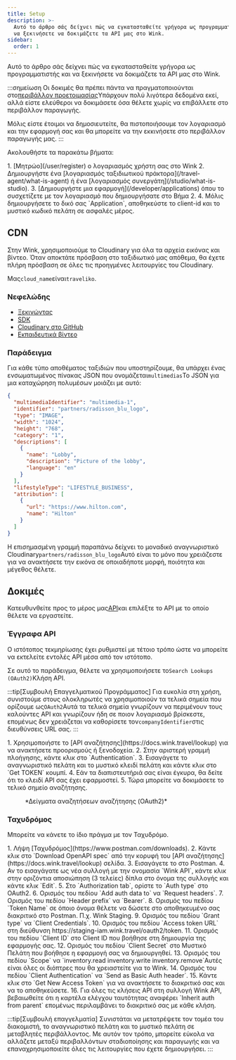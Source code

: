 ```yaml
---
title: Setup
description: >-
  Αυτό το άρθρο σάς δείχνει πώς να εγκατασταθείτε γρήγορα ως προγραμματιστής και
  να ξεκινήσετε να δοκιμάζετε τα API μας στο Wink.
sidebar:
  order: 1
---
```


Αυτό το άρθρο σάς δείχνει πώς να εγκατασταθείτε γρήγορα ως προγραμματιστής και να ξεκινήσετε να δοκιμάζετε τα API μας στο Wink.

:::σημείωση
Οι δοκιμές θα πρέπει πάντα να πραγματοποιούνται στο[περιβάλλον προετοιμασίας](/getting-started/environments)Υπάρχουν πολύ λιγότερα δεδομένα εκεί, αλλά είστε ελεύθεροι να δοκιμάσετε όσα θέλετε χωρίς να επιβάλλετε στο περιβάλλον παραγωγής.

Μόλις είστε έτοιμοι να δημοσιευτείτε, θα πιστοποιήσουμε τον λογαριασμό και την εφαρμογή σας και θα μπορείτε να την εκκινήσετε στο περιβάλλον παραγωγής μας.
:::

Ακολουθήστε τα παρακάτω βήματα:

<Steps>
  1. [Μητρώο](/user/register) ο λογαριασμός χρήστη σας στο Wink
  2. Δημιουργήστε ένα [λογαριασμός ταξιδιωτικού πράκτορα](/travel-agent/what-is-agent) ή ένα [λογαριασμός συνεργάτη](/studio/what-is-studio).
  3. [Δημιουργήστε μια εφαρμογή](/developer/applications) όπου το συσχετίζετε με τον λογαριασμό που δημιουργήσατε στο Βήμα 2.
  4. Μόλις δημιουργήσετε το δικό σας `Application`, αποθηκεύστε το client-id και το μυστικό κωδικό πελάτη σε ασφαλές μέρος.
</Steps>


## CDN

Στην Wink, χρησιμοποιούμε το Cloudinary για όλα τα αρχεία εικόνας και βίντεο. Όταν αποκτάτε πρόσβαση στο ταξιδιωτικό μας απόθεμα, θα έχετε πλήρη πρόσβαση σε όλες τις προηγμένες λειτουργίες του Cloudinary.

Μας`cloud_name`είναι`traveliko`.

### Νεφελώδης

* [Ξεκινώντας](https://cloudinary.com/documentation/dev_kickstart)
* [SDK](https://cloudinary.com/documentation/cloudinary_sdks)
* [Cloudinary στο GitHub](https://github.com/cloudinary)
* [Εκπαιδευτικά βίντεο](https://cloudinary.com/documentation/cloudinary_sdks_tutorials)

### Παράδειγμα

Για κάθε τύπο αποθέματος ταξιδιών που υποστηρίζουμε, θα υπάρχει ένας ενσωματωμένος πίνακας JSON που ονομάζεται`multimedias`Το JSON για μια καταχώρηση πολυμέσων μοιάζει με αυτό:

```json {3}
{
  "multimediaIdentifier": "multimedia-1",
  "identifier": "partners/radisson_blu_logo",
  "type": "IMAGE",
  "width": "1024",
  "height": "768",
  "category": "1",
  "descriptions": [
    {
      "name": "Lobby",
      "description": "Picture of the lobby",
      "language": "en"
    }
  ],
  "lifestyleType": "LIFESTYLE_BUSINESS",
  "attribution": [
    {
      "url": "https://www.hilton.com",
      "name": "Hilton"
    }
  ]
}
```

Η επισημασμένη γραμμή παραπάνω δείχνει το μοναδικό αναγνωριστικό Cloudinary`partners/radisson_blu_logo`Αυτό είναι το μόνο που χρειάζεστε για να ανακτήσετε την εικόνα σε οποιαδήποτε μορφή, ποιότητα και μέγεθος θέλετε.

## Δοκιμές

Κατευθυνθείτε προς το μέρος μας[API](/developer/apis)και επιλέξτε το API με το οποίο θέλετε να εργαστείτε.

### Έγγραφα API

Ο ιστότοπος τεκμηρίωσης έχει ρυθμιστεί με τέτοιο τρόπο ώστε να μπορείτε να εκτελείτε εντολές API μέσα από τον ιστότοπο.

Σε αυτό το παράδειγμα, θέλετε να χρησιμοποιήσετε το`Search Lookups (OAuth2)`Κλήση API.

:::tip\[Συμβουλή Επαγγελματικού Προγράμματος]
Για ευκολία στη χρήση, συνιστούμε στους ολοκληρωτές να χρησιμοποιούν τα τελικά σημεία που ορίζουμε ως`OAuth2`Αυτά τα τελικά σημεία γνωρίζουν να περιμένουν τους καλούντες API και γνωρίζουν ήδη σε ποιον λογαριασμό βρίσκεστε, επομένως δεν χρειάζεται να καθορίσετε τον`companyIdentifier`στις διευθύνσεις URL σας.
:::

<Steps>
  1. Χρησιμοποιήστε το [API αναζήτησης](https://docs.wink.travel/lookup) για να ανακτήσετε προορισμούς ή ξενοδοχεία.
  2. Στην αριστερή γραμμή πλοήγησης, κάντε κλικ στο `Authentication`.
  3. Εισαγάγετε το αναγνωριστικό πελάτη και το μυστικό κλειδί πελάτη και κάντε κλικ στο `Get TOKEN` κουμπί.
  4. Εάν τα διαπιστευτήριά σας είναι έγκυρα, θα δείτε ότι το κλειδί API σας έχει εφαρμοστεί.
  5. Τώρα μπορείτε να δοκιμάσετε το τελικό σημείο αναζήτησης.
</Steps>


<figure>
  <CloudinaryImage width="700" height="265" resize="scale" quality="best" alt="Τελικό σημείο API αναζήτησης" src="academy/lookup-api-call" errorImage="noimage_opaque_nyrtl0.png" />

  <figcaption>*Δείγματα αναζητήσεων αναζήτησης (OAuth2)*</figcaption>
</figure>


### Ταχυδρόμος

Μπορείτε να κάνετε το ίδιο πράγμα με τον Ταχυδρόμο.

<Steps>
  1. Λήψη [Ταχυδρόμος](https://www.postman.com/downloads).
  2. Κάντε κλικ στο `Download OpenAPI spec` από την κορυφή του [API αναζήτησης](https://docs.wink.travel/lookup) σελίδα.
  3. Εισαγάγετε το στο Postman.
  4. Αν το εισαγάγατε ως νέα συλλογή με την ονομασία `Wink API`, κάντε κλικ στην οριζόντια αποσιώπηση (3 τελείες) δίπλα στο όνομα της συλλογής και κάντε κλικ `Edit`.
  5. Στο `Authorization tab`, ορίστε το `Auth type` στο OAuth2.
  6. Ορισμός του πεδίου `Add auth data to` να `Request headers`.
  7. Ορισμός του πεδίου `Header prefix` να `Bearer`.
  8. Ορισμός του πεδίου `Token Name` σε όποιο όνομα θέλετε να δώσετε στο αποθηκευμένο σας διακριτικό στο Postman. Π.χ. Wink Staging.
  9. Ορισμός του πεδίου `Grant type` να `Client Credentials`.
  10. Ορισμός του πεδίου `Access token URL` στη διεύθυνση https://staging-iam.wink.travel/oauth2/token.
  11. Ορισμός του πεδίου `Client ID` στο Client ID που βοήθησε στη δημιουργία της εφαρμογής σας.
  12. Ορισμός του πεδίου `Client Secret` στο Μυστικό Πελάτη που βοήθησε η εφαρμογή σας να δημιουργηθεί.
  13. Ορισμός του πεδίου `Scope` να `inventory.read inventory.write inventory.remove`Αυτές είναι όλες οι διόπτρες που θα χρειαστείτε για το Wink.
  14. Ορισμός του πεδίου `Client Authentication` να `Send as Basic Auth header`.
  15. Κάντε κλικ στο `Get New Access Token` για να ανακτήσετε το διακριτικό σας και να το αποθηκεύσετε.
  16. Για όλες τις κλήσεις API στη συλλογή Wink API, βεβαιωθείτε ότι η καρτέλα ελέγχου ταυτότητας αναφέρει `Inherit auth from parent` επομένως περιλαμβάνει το διακριτικό σας με κάθε κλήση.
</Steps>


:::tip\[Συμβουλή επαγγελματία]
Συνιστάται να μετατρέψετε τον τομέα του διακομιστή, το αναγνωριστικό πελάτη και το μυστικό πελάτη σε μεταβλητές περιβάλλοντος. Με αυτόν τον τρόπο, μπορείτε εύκολα να αλλάζετε μεταξύ περιβαλλόντων σταδιοποίησης και παραγωγής και να επαναχρησιμοποιείτε όλες τις λειτουργίες που έχετε δημιουργήσει.
:::

